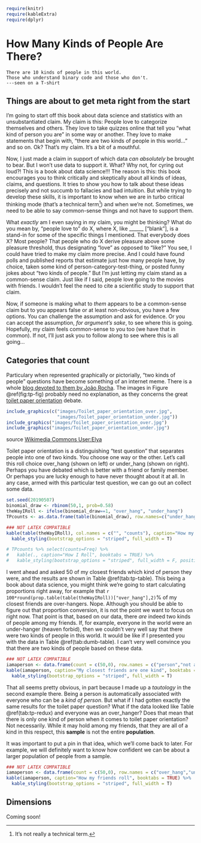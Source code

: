 ```r
require(knitr)
require(kableExtra)
require(dplyr)
```

# How Many Kinds of People Are There?

```
There are 10 kinds of people in this world. 
Those who understand binary code and those who don't.
---seen on a T-shirt
```

## Things are about to get meta right from the start

I'm going to start off this book about data science and statistics with an unsubstantiated claim. My claim is this: People love to categorize themselves and others. They love to take quizzes online that tell you "what kind of person you are" in some way or another. They love to make statements that begin with, "there are two kinds of people in this world..." and so on. Ok? That's my claim. It's a bit of a mouthful.


Now, I just made a claim in support of which data *can absolutely* be brought to bear. But I won't use data to support it. What? Why not, for cyring out loud?! This is a book about data science!!! The reason is this: this book encourages you to think critically and skeptically about all kinds of ideas, claims, and questions. It tries to show you how to talk about these ideas precisely and not succumb to fallacies and bad intuition. But while trying to develop these skills, it is important to know when we are in turbo critical thinking mode (that's a technical term^[It's not really a technical term.]) and when we're not. Sometimes, we need to be able to say common-sense things and not have to support them.

What *exactly* am I even saying in my claim, you might be thinking? What do you mean by, "people love to" do X, where X, like ______ ["blank"], is a stand-in for some of the specific things I mentioned. That everybody does X? Most people? That people who do X derive pleasure above some pleasure threshold, thus designating "love" as opposed to "like?" You see, I could have tried to make my claim more precise. And I could have found polls and published reports that estimate just how many people have, by choice, taken some kind of person-category-test-thing, or posted funny jokes about "two kinds of people." But I'm just letting my claim stand as a common-sense claim. Just like if I said, people love going to the movies with friends. I wouldn't feel the need to cite a scientific study to support that claim.

Now, if someone is making what to *them* appears to be a common-sense claim but to you appears false or at least non-obvious, you have a few options. You can challenge the assumption and ask for evidence. Or you can accept the assumption, *for argument's sake*, to see where this is going. Hopefully, my claim feels common-sense to you too (we have that in common). If not, I'll just ask you to follow along to see where this is all going...

## Categories that count

Particulary when represented graphically or pictorially, "two kinds of people" questions have become something of an internet meme. There is a whole [blog devoted to them by João Rocha](https://2kindsofpeople.tumblr.com/). The images in Figure \@ref(fig:tp-fig) probably need no explanation, as they concerns the great [toilet paper orientation](https://en.wikipedia.org/wiki/Toilet_paper_orientation) debate.


```r
include_graphics(c("images/Toilet_paper_orientation_over.jpg",
                   "images/Toilet_paper_orientation_under.jpg"))
include_graphics("images/Toilet_paper_orientation_over.jpg")
include_graphics("images/Toilet_paper_orientation_under.jpg")
```

source [Wikimedia Commons User:Elya](https://commons.wikimedia.org/wiki/File:Toilet_paper_orientation_over.jpg)

Toilet paper orientation is a distinguishing "test question" that separates people into one of two kinds. You choose one way or the other. Let's call this roll choice over_hang (shown on left) or under_hang (shown on right). Perhaps you have debated which is better with a friend or family member. Or perhaps you are lucky enough to have never thought about it at all. In any case, armed with this particular test question, we can go out an collect some data. 

```r
set.seed(20190507)
binomial_draw <- rbinom(50,1, prob=0.58)
theWayIRoll <- ifelse(binomial_draw==1, "over_hang", "under_hang")
TPcounts <- as.data.frame(table(binomial_draw), row.names=c("under_hang", "over_hang"))
```

```r
### NOT LATEX COMPATIBLE
kable(table(theWayIRoll), col.names = c("", "counts"), caption="How my friends roll", booktabs = TRUE) %>%
  kable_styling(bootstrap_options = "striped", full_width = T)

# TPcounts %>% select(counts=Freq) %>%
#   kable(., caption="How I Roll", booktabs = TRUE) %>%
#   kable_styling(bootstrap_options = "striped", full_width = F, position = "float_right")

```

I went ahead and asked 50 of my closest friends which kind of person they were, and the results are shown in Table \@ref(tab:tp-table). This being a book about data science, you might think we're going to start calculating proportions right away, for example that `r 100*round(prop.table(table(theWayIRoll))["over_hang"],2)`% of my closest friends are over-hangers. 
Nope. Although you should be able to figure out that proportion conversion, it is not the point we want to focus on right now. That point is that, based on our data, there *are* indeed two kinds of people among my friends. If, for example, everyone in the world were an under-hanger (heaven forbid), then we couldn't very well say that there were two kinds of people in this world. It would be like if I presented you with the data in Table \@ref(tab:dumb-table). I can't very well convince you that there are two kinds of people based on these data.


```r
### NOT LATEX COMPATIBLE
iamaperson <- data.frame(count = c(50,0), row.names = c("person","not a person"))
kable(iamaperson, caption="My closest friends are one kind", booktabs = TRUE) %>%
  kable_styling(bootstrap_options = "striped", full_width = T)

```

That all seems pretty obvious, in part because I made up a *tautology* in the second example there. Being a person is automatically associated with everyone who can be a *kind of person*. But what if I had gotten exactly the same results for the toilet paper question? What if the data looked like Table \@ref(tab:tp-redux) and everyone was an over_hanger? Does that mean that there is only one kind of person when it comes to toilet paper orientation? Not necessarily. While it may hold among my friends, that they are all of a kind in this respect, this **sample** is not the entire **population**. 

It was important to put a pin in that idea, which we'll come back to later. For example, we will definitely want to know how confident we can be about a larger population of people from a sample.


```r
### NOT LATEX COMPATIBLE
iamaperson <- data.frame(count = c(50,0), row.names = c("over_hang","under_hang"))
kable(iamaperson, caption="How my friends roll", booktabs = TRUE) %>%
  kable_styling(bootstrap_options = "striped", full_width = T)

```
## Dimensions


Coming soon!
